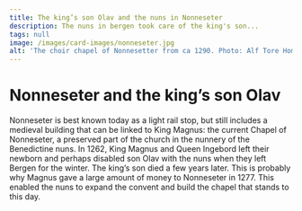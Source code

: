 ```yaml
---
title: The king’s son Olav and the nuns in Nonneseter
description: The nuns in bergen took care of the king's son...
tags: null
image: /images/card-images/nonneseter.jpg
alt: 'The choir chapel of Nonnesetter from ca 1290. Photo: Alf Tore Hommedal.'
---
```



# Nonneseter and the king’s son Olav

<Container stil="initial side">
    Nonneseter is best known today as a light rail stop, but still includes a medieval building that can be linked to King Magnus: the current Chapel of Nonneseter, a preserved part of the church in the nunnery of the Benedictine nuns. In 1262, King Magnus and Queen Ingebord left their newborn and perhaps disabled son Olav with the nuns when they left Bergen for the winter. The king’s son died a few years later. This is probably why Magnus gave a large amount of money to Nonneseter in 1277. This enabled the nuns to expand the convent and build the chapel that stands to this day.
</Container>

<Figure
    image="/images/introduksjon/bybanen.jpg"
    title="Nonneseter behind the light rail of Bergen. Photo: Alf Tore Hommedal."
    alt="Photo of Nonneseter behind the light rail of Bergen."
>
</Figure>
